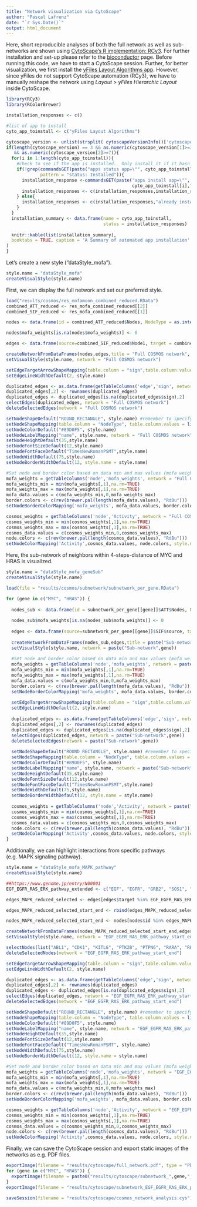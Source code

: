 ```yaml
---
title: "Network visualization via CytoScape"
author: "Pascal Lafrenz"
date: "`r Sys.Date()`"
output: html_document
---
```


Here, short reproducible analyses of both the full network as well as sub-networks are shown using [CytoScape's R implementation: RCy3](https://bioconductor.org/packages/release/bioc/html/RCy3.html). For further installation and set-up please refer to the [bioconductor](https://bioconductor.org/packages/release/bioc/html/RCy3.html) page. Before running this code, we have to start a CytoScape session. Further, for better visualization, we first install the [yFiles Layout Algorithms app](https://www.yworks.com/products/yfiles-layout-algorithms-for-cytoscape). However, since yFiles do not support CytoScape automation (RCy3), we have to manually reshape the network using $\textit{Layout > yFiles Hierarchic Layout}$ inside CytoScape.

```r
library(RCy3)
library(RColorBrewer)
```

```r
installation_responses <- c()

#list of app to install
cyto_app_toinstall <- c("yFiles Layout Algorithms")

cytoscape_version <- unlist(strsplit( cytoscapeVersionInfo()['cytoscapeVersion'],split = "\\."))
if(length(cytoscape_version) == 3 && as.numeric(cytoscape_version[1]>=3) 
   && as.numeric(cytoscape_version[2]>=7)){
  for(i in 1:length(cyto_app_toinstall)){
    #check to see if the app is installed.  Only install it if it hasn't been installed
    if(!grep(commandsGET(paste("apps status app=\"", cyto_app_toinstall[1],"\"", sep="")), 
             pattern = "status: Installed")){
      installation_response <-commandsGET(paste("apps install app=\"", 
                                                cyto_app_toinstall[i],"\"", sep=""))
      installation_responses <- c(installation_responses,installation_response)
    } else{
      installation_responses <- c(installation_responses,"already installed")
    }
  }
  installation_summary <- data.frame(name = cyto_app_toinstall, 
                                     status = installation_responses)
  
  knitr::kable(list(installation_summary),
  booktabs = TRUE, caption = 'A Summary of automated app installation'
)
}
```

Let's create a new style ("dataStyle_mofa").

```r
style.name = "dataStyle_mofa"
createVisualStyle(style.name)
```

First, we can display the full network and set our preferred style.

```r
load("results/cosmos/res_mofamoon_combined_reduced.RData")
combined_ATT_reduced <- res_mofa_combined_reduced[[2]]
combined_SIF_reduced <- res_mofa_combined_reduced[[1]]

nodes <- data.frame(id = combined_ATT_reduced$Nodes, NodeType = as.integer(combined_ATT_reduced$NodeType), mofa_weights = as.numeric(combined_ATT_reduced$mofa_weights), Activity = combined_ATT_reduced$Activity, stringsAsFactors = F)

nodes$mofa_weights[is.na(nodes$mofa_weights)] <- 0

edges <- data.frame(source=combined_SIF_reduced$Node1, target = combined_SIF_reduced$Node2, sign = combined_SIF_reduced$Sign, weight = combined_SIF_reduced$Weight,stringsAsFactors = F)

createNetworkFromDataFrames(nodes,edges,title = "Full COSMOS network", table.key.column = "name", collection = "Full Network")
setVisualStyle(style.name, network = "Full COSMOS network")

setEdgeTargetArrowShapeMapping(table.column = "sign",table.column.values =  list("-1","1"), shapes = list("T","ARROW"), style.name = style.name, network = "Full COSMOS network")
setEdgeLineWidthDefault(2, style.name)

duplicated_edges <- as.data.frame(getTableColumns('edge','sign', network = "Full COSMOS network"))
duplicated_edges[,2] <- rownames(duplicated_edges)
duplicated_edges <- duplicated_edges[is.na(duplicated_edges$sign),2]
selectEdges(duplicated_edges, network = "Full COSMOS network")
deleteSelectedEdges(network = "Full COSMOS network")

setNodeShapeDefault("ROUND_RECTANGLE", style.name) #remember to specify your style.name!
setNodeShapeMapping(table.column = "NodeType", table.column.values = list("1","2","3","4","5"),shapes = list("Octagon","VEE","Triangle","Diamond","Ellipse"), style.name = style.name, network = "Full COSMOS network")
setNodeColorDefault("#89D0F5", style.name)
setNodeLabelMapping("name", style.name, network = "Full COSMOS network")
setNodeHeightDefault(35,style.name)
setNodeFontSizeDefault(12,style.name)
setNodeFontFaceDefault("TimesNewRomanPSMT",style.name)
setNodeWidthDefault(75,style.name)
setNodeBorderWidthDefault(12, style.name = style.name)

#Set node and border color based on data min and max values (mofa weights, cosmos weights)
mofa_weights = getTableColumns('node','mofa_weights', network = "Full COSMOS network")  
mofa_weights_min = min(mofa_weights[,1],na.rm=TRUE)
mofa_weights_max = max(mofa_weights[,1],na.rm=TRUE)
mofa_data.values = c(mofa_weights_min,0,mofa_weights_max)
border.colors <- c(rev(brewer.pal(length(mofa_data.values), "RdBu")))
setNodeBorderColorMapping('mofa_weights', mofa_data.values, border.colors, style.name = style.name, network = "Full COSMOS network")

cosmos_weights = getTableColumns('node','Activity', network = "Full COSMOS network")
cosmos_weights_min = min(cosmos_weights[,1],na.rm=TRUE)
cosmos_weights_max = max(cosmos_weights[,1],na.rm=TRUE)
cosmos_data.values = c(cosmos_weights_min,0,cosmos_weights_max)
node.colors <- c(rev(brewer.pal(length(cosmos_data.values), "RdBu")))
setNodeColorMapping('Activity',cosmos_data.values, node.colors, style.name = style.name, network = "Full COSMOS network")
```

Here, the sub-network of neighbors within 4-steps-distance of MYC and HRAS is visualized.

```r
style.name = "dataStyle_mofa_geneSub"
createVisualStyle(style.name)

load(file = "results/cosmos/subnetwork/subnetwork_per_gene.RData")

for (gene in c("MYC", "HRAS")) {
  
  nodes_sub <- data.frame(id = subnetwork_per_gene[[gene]]$ATT$Nodes, NodeType = as.integer(subnetwork_per_gene[[gene]]$ATT$NodeType), mofa_weights = as.numeric(subnetwork_per_gene[[gene]]$ATT$mofa_weights), Activity = subnetwork_per_gene[[gene]]$ATT$Activity, stringsAsFactors = F)
  
  nodes_sub$mofa_weights[is.na(nodes_sub$mofa_weights)] <- 0
  
  edges <- data.frame(source=subnetwork_per_gene[[gene]]$SIF$source, target = subnetwork_per_gene[[gene]]$SIF$target, sign = subnetwork_per_gene[[gene]]$SIF$sign, weight = subnetwork_per_gene[[gene]]$SIF$interaction,stringsAsFactors = F)
  
  createNetworkFromDataFrames(nodes_sub,edges,title = paste("Sub-network",gene), table.key.column = "name", collection = "Sub-Network")
  setVisualStyle(style.name, network = paste("Sub-network",gene))
  
  #Set node and border color based on data min and max values (mofa weights, cosmos weights)
  mofa_weights = getTableColumns('node','mofa_weights', network = paste("Sub-network",gene))  
  mofa_weights_min = min(mofa_weights[,1],na.rm=TRUE)
  mofa_weights_max = max(mofa_weights[,1],na.rm=TRUE)
  mofa_data.values = c(mofa_weights_min,0,mofa_weights_max)
  border.colors <- c(rev(brewer.pal(length(mofa_data.values), "RdBu")))
  setNodeBorderColorMapping('mofa_weights', mofa_data.values, border.colors, style.name = style.name, network = paste("Sub-network",gene))
  
  setEdgeTargetArrowShapeMapping(table.column = "sign",table.column.values =  list("-1","1"), shapes = list("T","ARROW"), style.name = style.name, network = paste("Sub-network",gene))
  setEdgeLineWidthDefault(2, style.name)
  
  duplicated_edges <- as.data.frame(getTableColumns('edge','sign', network = paste("Sub-network",gene)))
  duplicated_edges[,2] <- rownames(duplicated_edges)
  duplicated_edges <- duplicated_edges[is.na(duplicated_edges$sign),2]
  selectEdges(duplicated_edges, network = paste("Sub-network",gene))
  deleteSelectedEdges(network = paste("Sub-network",gene))
  
  setNodeShapeDefault("ROUND_RECTANGLE", style.name) #remember to specify your style.name!
  setNodeShapeMapping(table.column = "NodeType", table.column.values = list("1","2","3","4","5"),shapes = list("Octagon","VEE","Triangle","Diamond","Ellipse"), style.name = style.name, network = paste("Sub-network",gene))
  setNodeColorDefault("#89D0F5", style.name)
  setNodeLabelMapping("name", style.name, network = paste("Sub-network",gene))
  setNodeHeightDefault(35,style.name)
  setNodeFontSizeDefault(12,style.name)
  setNodeFontFaceDefault("TimesNewRomanPSMT",style.name)
  setNodeWidthDefault(75,style.name)
  setNodeBorderWidthDefault(12, style.name = style.name)
  
  cosmos_weights = getTableColumns('node','Activity', network = paste("Sub-network",gene))
  cosmos_weights_min = min(cosmos_weights[,1],na.rm=TRUE)
  cosmos_weights_max = max(cosmos_weights[,1],na.rm=TRUE)
  cosmos_data.values = c(cosmos_weights_min,0,cosmos_weights_max)
  node.colors <- c(rev(brewer.pal(length(cosmos_data.values), "RdBu")))
  setNodeColorMapping('Activity',cosmos_data.values, node.colors, style.name = style.name, network = paste("Sub-network",gene))
}
```

Additionally, we can highlight interactions from specific pathways (e.g. MAPK signaling pathway).

```r
style.name = "dataStyle_mofa_MAPK_pathway"
createVisualStyle(style.name)

##https://www.genome.jp/entry/N00001
EGF_EGFR_RAS_ERK_pathway_extended <- c("EGF", "EGFR", "GRB2", "SOS1", "SOS2", "HRAS", "KRAS", "NRAS", "ARAF", "BRAF", "RAF1", "MAP2K1", "MAP2K2", "MAPK1", "MAPK3", "CCND1", "CREBBP", "MYC", "SRF", "FOS")

edges_MAPK_reduced_selected <- edges[edges$target %in% EGF_EGFR_RAS_ERK_pathway_extended & edges$source %in% EGF_EGFR_RAS_ERK_pathway_extended,]

edges_MAPK_reduced_selected_start_end <- rbind(edges_MAPK_reduced_selected, edges[edges$target %in% "EGFR",],edges[edges$source %in% c("FOS","MYC"),])

nodes_MAPK_reduced_selected_start_end <- nodes[nodes$id %in% edges_MAPK_reduced_selected_start_end$source | nodes$id %in% edges_MAPK_reduced_selected_start_end$target,]

createNetworkFromDataFrames(nodes_MAPK_reduced_selected_start_end,edges_MAPK_reduced_selected_start_end,title = "EGF_EGFR_RAS_ERK_pathway_start_end", table.key.column = "name", collection = "Sub-Network")
setVisualStyle(style.name, network = "EGF_EGFR_RAS_ERK_pathway_start_end")

selectNodes(list("ABL1", "CDK1", "KITLG", "PTK2B", "PTPN6", "RARA", "RELA", "JUNB", "EGR1", "FYN", "HBEGF", "ITGB1", "JUNB", "TP53", "SRC", "CCNE1", "GNAI2", "UBE2D1", "PTPRG"), by.col = "name", network = "EGF_EGFR_RAS_ERK_pathway_start_end")
deleteSelectedNodes(network = "EGF_EGFR_RAS_ERK_pathway_start_end")

setEdgeTargetArrowShapeMapping(table.column = "sign",table.column.values =  list("-1","1"), shapes = list("T","ARROW"), style.name = style.name, network = "EGF_EGFR_RAS_ERK_pathway_start_end")
setEdgeLineWidthDefault(2, style.name)

duplicated_edges <- as.data.frame(getTableColumns('edge','sign', network = "EGF_EGFR_RAS_ERK_pathway_start_end"))
duplicated_edges[,2] <- rownames(duplicated_edges)
duplicated_edges <- duplicated_edges[is.na(duplicated_edges$sign),2]
selectEdges(duplicated_edges, network = "EGF_EGFR_RAS_ERK_pathway_start_end")
deleteSelectedEdges(network = "EGF_EGFR_RAS_ERK_pathway_start_end")

setNodeShapeDefault("ROUND_RECTANGLE", style.name) #remember to specify your style.name!
setNodeShapeMapping(table.column = "NodeType", table.column.values = list("1","2","3","4","5"),shapes = list("Octagon","VEE","Triangle","Diamond","Ellipse"), style.name = style.name, network = "EGF_EGFR_RAS_ERK_pathway_start_end")
setNodeColorDefault("#89D0F5", style.name)
setNodeLabelMapping("name", style.name, network = "EGF_EGFR_RAS_ERK_pathway_start_end")
setNodeHeightDefault(35,style.name)
setNodeFontSizeDefault(12,style.name)
setNodeFontFaceDefault("TimesNewRomanPSMT", style.name)
setNodeWidthDefault(75,style.name)
setNodeBorderWidthDefault(12, style.name = style.name)

#Set node and border color based on data min and max values (mofa weights, cosmos weights)
mofa_weights = getTableColumns('node','mofa_weights', network = "EGF_EGFR_RAS_ERK_pathway_start_end")  
mofa_weights_min = min(mofa_weights[,1],na.rm=TRUE)
mofa_weights_max = max(mofa_weights[,1],na.rm=TRUE)
mofa_data.values = c(mofa_weights_min,0,mofa_weights_max)
border.colors <- c(rev(brewer.pal(length(mofa_data.values), "RdBu")))
setNodeBorderColorMapping('mofa_weights', mofa_data.values, border.colors, style.name = style.name, network = "EGF_EGFR_RAS_ERK_pathway_start_end")

cosmos_weights = getTableColumns('node','Activity', network = "EGF_EGFR_RAS_ERK_pathway_start_end")
cosmos_weights_min = min(cosmos_weights[,1],na.rm=TRUE)
cosmos_weights_max = max(cosmos_weights[,1],na.rm=TRUE)
cosmos_data.values = c(cosmos_weights_min,0,cosmos_weights_max)
node.colors <- c(rev(brewer.pal(length(cosmos_data.values), "RdBu")))
setNodeColorMapping('Activity',cosmos_data.values, node.colors, style.name = style.name, network = "EGF_EGFR_RAS_ERK_pathway_start_end")
```

Finally, we can save the CytoScape session and export static images of the networks as e.g. PDF files.

```r
exportImage(filename = "results/cytoscape/full_network.pdf", type = "PDF", resolution = 900, network = "Full COSMOS network")
for (gene in c("MYC", "HRAS")) {
  exportImage(filename = paste0("results/cytoscape/subnetwork_",gene,"_analysis.pdf"), type = "PDF", resolution = 900, network = paste("Sub-network",gene))
}
exportImage(filename = "results/cytoscape/subnetwork_EGF_EGFR_RAS_ERK_pathway_extended", type = "PDF", resolution = 900, network = "EGF_EGFR_RAS_ERK_pathway_start_end")

saveSession(filename = "results/cytoscape/cosmos_network_analysis.cys")
```

